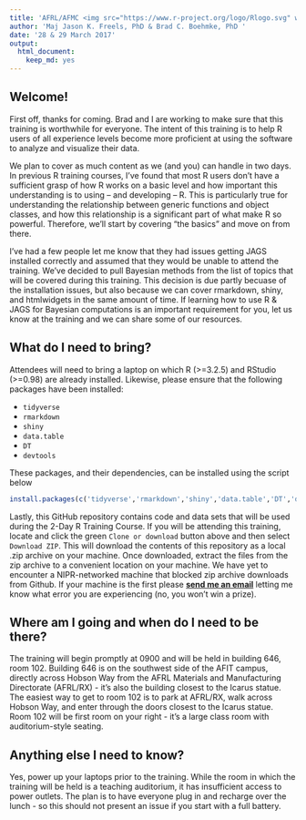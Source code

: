 ```yaml
---
title: 'AFRL/AFMC <img src="https://www.r-project.org/logo/Rlogo.svg" width="5%"> Training<br/>Presented by the AFIT Data Science Lab'
author: 'Maj Jason K. Freels, PhD & Brad C. Boehmke, PhD '
date: '28 & 29 March 2017'
output:
  html_document:
    keep_md: yes
---
```


## Welcome!

First off, thanks for coming.  Brad and I are working to make sure that this training is worthwhile for everyone.  The intent of this training is to help R users of all experience levels become more proficient at using the software to analyze and visualize their data.  

We plan to cover as much content as we (and you) can handle in two days.  In previous R training courses, I’ve found that most R users don’t have a sufficient grasp of how R works on a basic level and how important this understanding is to using – and developing – R. This is particularly true for understanding the relationship between generic functions and object classes, and how this relationship is a significant part of what make R so powerful.  Therefore, we'll start by covering "the basics" and move on from there.

I've had a few people let me know that they had issues getting JAGS installed correctly and assumed that they would be unable to attend the training.  We've decided to pull Bayesian methods from the list of topics that will be covered during this training.  This decision is due partly becuase of the installation issues, but also because we can cover rmarkdown, shiny, and htmlwidgets in the same amount of time.  If learning how to use R & JAGS for Bayesian computations is an important requirement for you, let us know at the training and we can share some of our resources. 
 
## What do I need to bring?

Attendees will need to bring a laptop on which R (>=3.2.5) and RStudio (>=0.98) are already installed.  Likewise, please ensure that the following packages have been installed:

- `tidyverse`
- `rmarkdown`
- `shiny`
- `data.table`
- `DT`
- `devtools`

These packages, and their dependencies, can be installed using the script below

```r
install.packages(c('tidyverse','rmarkdown','shiny','data.table','DT','devtools','nycflights13'))
```

Lastly, this GitHub repository contains code and data sets that will be used during the 2-Day R Training Course.  If you will be attending this training, locate and click the green `Clone or download` button above and then select `Download ZIP`.  This will download the contents of this repository as a local .zip archive on your machine.  Once downloaded, extract the files from the zip archive to a convenient location on your machine.  We have yet to encounter a NIPR-networked machine that blocked zip archive downloads from Github.  If your machine is the first please [__send me an email__](mailto:jason.freels@afit.edu) letting me know what error you are experiencing (no, you won't win a prize).

## Where am I going and when do I need to be there?

The training will begin promptly at 0900 and will be held in building 646, room 102.  Building 646 is on the southwest side of the AFIT campus, directly across Hobson Way from the AFRL Materials and Manufacturing Directorate (AFRL/RX) - it's also the building closest to the Icarus statue.  The easiest way to get to room 102 is to park at AFRL/RX, walk across Hobson Way, and enter through the doors closest to the Icarus statue. Room 102 will be first room on your right - it's a large class room with auditorium-style seating.

## Anything else I need to know?

Yes, power up your laptops prior to the training.  While the room in which the training will be held is a teaching auditorium, it has insufficient access to power outlets.  The plan is to have everyone plug in and recharge over the lunch - so this should not present an issue if you start with a full battery.
